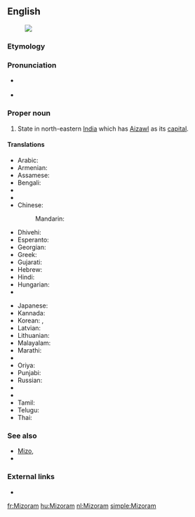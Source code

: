 ==English==
[[Image:Mizoram in India (disputed hatched).svg|thumb|]]

===Etymology===
{{rfe}}

===Pronunciation===
* {{a|UK}} {{IPA|/ˈmɪzəʊram/|/mɪˈzɔːrəm/|lang=en}}
* {{a|US}} {{IPA|/ˌmɪzəˈræm/|lang=en}}

===Proper noun===
{{en-proper noun}}

# State in north-eastern [[India]] which has [[Aizawl]] as its [[capital]].

====Translations====
{{trans-top|state}}
* Arabic: {{t-|ar|ميزورام|m|tr=mizurām}}
* Armenian: {{t-|hy|Միզորամ|tr=Mizoram}}
* Assamese: {{t-|as|মিজোৰাম|sc=Beng|tr=mijōrām}}
* Bengali: {{t-|bn|মিজোরাম|sc=Beng|tr=mijōrām}}
* {{trreq|bg}}
* {{trreq|hne}}
* Chinese:
*: Mandarin: {{t|cmn|米佐拉姆邦|tr=Mǐzuǒlāmǔ-bāng|sc=Hani}}
* Dhivehi: {{t-|dv|މިޒޮރާމް|sc=Thaa|tr=mizorām}}
* Esperanto: {{t-|eo|Mizoramo}}
* Georgian: {{t-|ka|მიზორამი|sc=Geor}}
* Greek: {{t-|el|Μιζόραμ|f|tr=Mizóram}}
* Gujarati: {{t-|gu|મિઝોરમ|sc=Gujr|tr=mijhōram}}
* Hebrew: {{t-|he|מיזוראם}}
* Hindi: {{t+|hi|मिज़ोरम|tr=mizoram}}
* Hungarian: {{t+|hu|Mizoram}}
* {{trreq|is}}
{{trans-mid}}
* Japanese: {{t-|ja|ミゾラム|tr=Mizoramu}}
* Kannada: {{t-|kn|ಮಿಝೋರಂ|sc=Knda|tr=mijhōraṁ}}
* Korean: {{t-|ko|미조람 주|sc=Kore|tr=mijoram ju}}, {{t-|ko|미조람|sc=Kore|tr=mijoram}}
* Latvian: {{t-|lv|Mizorāma}}
* Lithuanian: {{t-|lt|Mizoramas}}
* Malayalam: {{t-|ml|മിസോറം|sc=Mlym|tr=misēāṟaṁ}}
* Marathi: {{t-|mr|मिझोरम|sc=Deva|tr=mijhōram}}
* {{trreq|lus}}
* Oriya: {{t-|or|ମିଜୋରାମ|sc=Orya|tr=mijōrām}}
* Punjabi: {{t-|pa|ਮਿਜ਼ੋਰਮ|sc=Guru|tr=mizōram}}
* Russian: {{t-|ru|Мизорам|m|tr=Mizorám}}
* {{trreq|sat}}
* {{trreq|sip}}
* Tamil: {{t+|ta|மிசோரம்|sc=Taml|tr=micōram}}
* Telugu: {{t+|te|మిజోరం|tr=mijōraṁ}}
* Thai: {{t-|th|รัฐมิโซรัม|tr=rát mísohram}}
{{trans-bottom}}

===See also===
* [[Mizo]], {{pedia|Mizo language}}
* {{list:states of India/en}}

===External links===
* {{pedialite}}

[[fr:Mizoram]]
[[hu:Mizoram]]
[[nl:Mizoram]]
[[simple:Mizoram]]